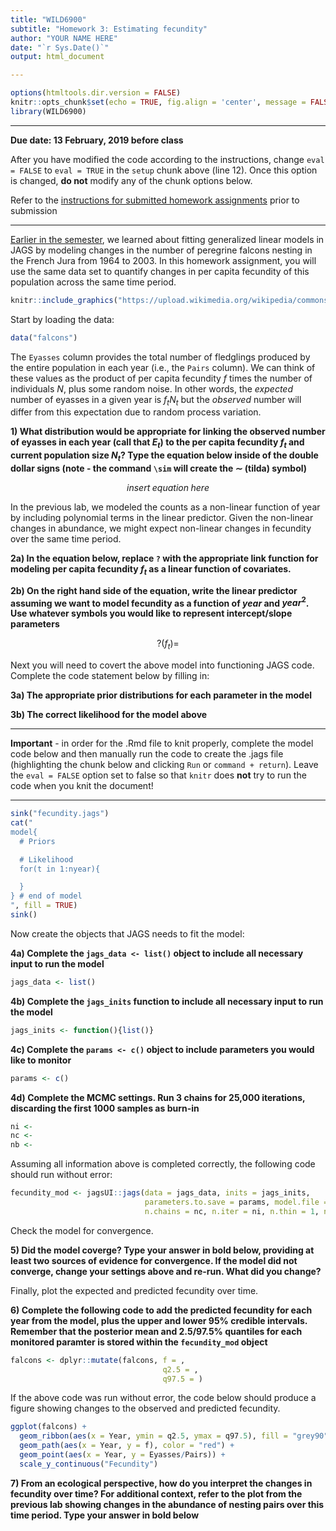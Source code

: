 ```yaml
---
title: "WILD6900"
subtitle: "Homework 3: Estimating fecundity"
author: "YOUR NAME HERE"
date: "`r Sys.Date()`"
output: html_document

---
```


```r
options(htmltools.dir.version = FALSE)
knitr::opts_chunk$set(echo = TRUE, fig.align = 'center', message = FALSE, warning = FALSE, eval = FALSE)
library(WILD6900)
```

***

**Due date: 13 February, 2019 before class**

After you have modified the code according to the instructions, change `eval = FALSE` to `eval = TRUE` in the `setup` chunk above (line 12). Once this option is changed, **do not** modify any of the chunk options below.  

Refer to the [instructions for submitted homework assignments](https://rushinglab.github.io/WILD6900/articles/homework.html) prior to submission

***

[Earlier in the semester](https://rushinglab.github.io/WILD6900/articles/poisson_glm.html), we learned about fitting generalized linear models in JAGS by modeling changes in the number of peregrine falcons nesting in the French Jura from 1964 to 2003. In this homework assignment, you will use the same data set to quantify changes in per capita fecundity of this population across the same time period. 

```r
knitr::include_graphics("https://upload.wikimedia.org/wikipedia/commons/7/7b/Peregrine_falcon_%28Australia%29.JPG")
```


Start by loading the data:

```r
data("falcons")
```


The `Eyasses` column provides the total number of fledglings produced by the entire population in each year (i.e., the `Pairs` column). We can think of these values as the product of per capita fecundity $f$ times the number of individuals $N$, plus some random noise. In other words, the *expected* number of eyasses in a given year is $f_tN_t$ but the *observed* number will differ from this expectation due to random process variation. 

**1) What distribution would be appropriate for linking the observed number of eyasses in each year (call that $E_t$) to the per capita fecundity $f_t$ and current population size $N_t$? Type the equation below inside of the double dollar signs (note - the command `\sim` will create the $\sim$ (tilda) symbol)**

$$insert\; equation\; here$$

In the previous lab, we modeled the counts as a non-linear function of year by including polynomial terms in the linear predictor. Given the non-linear changes in abundance, we might expect non-linear changes in fecundity over the same time period. 

**2a) In the equation below, replace `?` with the appropriate link function for modeling per capita fecundity $f_t$ as a linear function of covariates.**  

**2b) On the right hand side of the equation, write the linear predictor assuming we want to model fecundity as a function of $year$ and $year^2$. Use whatever symbols you would like to represent intercept/slope parameters**

$$?(f_t) =$$


Next you will need to covert the above model into functioning JAGS code. Complete the code statement below by filling in:

**3a) The appropriate prior distributions for each parameter in the model**  

**3b) The correct likelihood for the model above**

***
**Important** - in order for the .Rmd file to knit properly, complete the model code below and then manually run the code to create the .jags file (highlighting the chunk below and clicking `Run` or `command + return`). Leave the `eval = FALSE` option set to false so that `knitr` does **not** try to run the code when you knit the document!

***

```r
sink("fecundity.jags")
cat("
model{
  # Priors

  # Likelihood
  for(t in 1:nyear){

  }
} # end of model
", fill = TRUE)
sink()
```

Now create the objects that JAGS needs to fit the model:

**4a) Complete the `jags_data <- list()` object to include all necessary input to run the model**

```r
jags_data <- list()
```

**4b) Complete the `jags_inits` function to include all necessary input to run the model**

```r
jags_inits <- function(){list()}
```


**4c) Complete the `params <- c()` object to include parameters you would like to monitor**

```r
params <- c()
```

**4d) Complete the MCMC settings. Run 3 chains for 25,000 iterations, discarding the first 1000 samples as burn-in**

```r
ni <- 
nc <- 
nb <- 
```

Assuming all information above is completed correctly, the following code should run without error:

```r
fecundity_mod <- jagsUI::jags(data = jags_data, inits = jags_inits, 
                              parameters.to.save = params, model.file = "fecundity.jags",
                              n.chains = nc, n.iter = ni, n.thin = 1, n.burnin = nb)
```


Check the model for convergence. 

**5) Did the model coverge? Type your answer in __bold__ below, providing at least two sources of evidence for convergence. If the model did not converge, change your settings above and re-run. What did you change?**



Finally, plot the expected and predicted fecundity over time.  

**6) Complete the following code to add the predicted fecundity for each year from the model, plus the upper and lower 95% credible intervals. Remember that the posterior mean and 2.5/97.5% quantiles for each monitored paramter is stored within the `fecundity_mod` object**

```r
falcons <- dplyr::mutate(falcons, f = , 
                                  q2.5 = , 
                                  q97.5 = )
```

If the above code was run without error, the code below should produce a figure showing changes to the observed and predicted fecundity. 

```r
ggplot(falcons) + 
  geom_ribbon(aes(x = Year, ymin = q2.5, ymax = q97.5), fill = "grey90") +
  geom_path(aes(x = Year, y = f), color = "red") +
  geom_point(aes(x = Year, y = Eyasses/Pairs)) +
  scale_y_continuous("Fecundity")
```

**7) From an ecological perspective, how do you interpret the changes in fecundity over time? For additional context, refer to the plot from the previous lab showing changes in the abundance of nesting pairs over this time period. Type your answer in __bold__ below**
